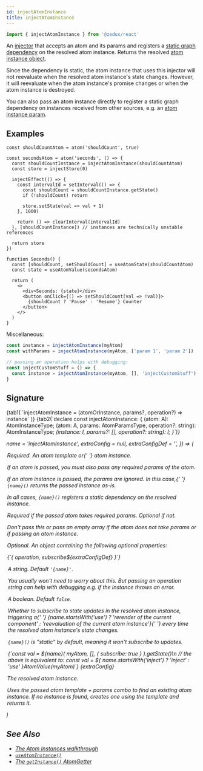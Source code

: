```yaml
---
id: injectAtomInstance
title: injectAtomInstance
---
```



```ts
import { injectAtomInstance } from '@zedux/react'
```

An [injector](../glossary#injector) that accepts an atom and its params and registers a [static graph dependency](../glossary#static-graph-dependency) on the resolved atom instance. Returns the resolved [atom instance object](../classes/AtomInstance).

Since the dependency is static, the atom instance that uses this injector will not reevaluate when the resolved atom instance's state changes. However, it will reevaluate when the atom instance's promise changes or when the atom instance is destroyed.

You can also pass an atom instance directly to register a static graph dependency on instances received from other sources, e.g. an [atom instance param](../classes/AtomInstance#params).

## Examples

```tsx live ecosystemId=injectAtomInstance/example resultVar=Seconds
const shouldCountAtom = atom('shouldCount', true)

const secondsAtom = atom('seconds', () => {
  const shouldCountInstance = injectAtomInstance(shouldCountAtom)
  const store = injectStore(0)

  injectEffect(() => {
    const intervalId = setInterval(() => {
      const shouldCount = shouldCountInstance.getState()
      if (!shouldCount) return

      store.setState(val => val + 1)
    }, 1000)

    return () => clearInterval(intervalId)
  }, [shouldCountInstance]) // instances are technically unstable references

  return store
})

function Seconds() {
  const [shouldCount, setShouldCount] = useAtomState(shouldCountAtom)
  const state = useAtomValue(secondsAtom)

  return (
    <>
      <div>Seconds: {state}</div>
      <button onClick={() => setShouldCount(val => !val)}>
        {shouldCount ? 'Pause' : 'Resume'} Counter
      </button>
    </>
  )
}
```

Miscellaneous:

```ts
const instance = injectAtomInstance(myAtom)
const withParams = injectAtomInstance(myAtom, ['param 1', 'param 2'])

// passing an operation helps with debugging:
const injectCustomStuff = () => {
  const instance = injectAtomInstance(myAtom, [], 'injectCustomStuff')
}
```

## Signature

<Tabs>
  {tab1(
    `injectAtomInstance = (atomOrInstance, params?, operation?) => instance`
  )}
  {tab2(`declare const injectAtomInstance: {
  <A extends ParamlessTemplate>(atom: A): AtomInstanceType<A>;
  <A extends AnyAtomTemplate>(atom: A, params: AtomParamsType<A>, operation?: string): AtomInstanceType<A>;
  <I extends AnyAtomInstance>(instance: I, params?: [], operation?: string): I;
}`)}
</Tabs>

  name = 'injectAtomInstance',
  extraConfig = null,
  extraConfigDef = '',
}) => (
  <Legend>
    <Item name="atomOrInstance">
      <p>
        Required. An <Link to="../classes/AtomTemplate">atom template</Link> or{' '}
        <Link to="../classes/AtomInstance">atom instance</Link>.
      </p>
      <p>
        If an atom is passed, you must also pass any required params of the
        atom.
      </p>
      <p>
        If an atom instance is passed, the params are ignored. In this case,{' '}
        <code>{name}()</code> returns the passed instance as-is.
      </p>
      <p>
        In all cases, <code>{name}()</code> registers a static dependency on the
        resolved instance.
      </p>
    </Item>
    <Item name="params">
      <p>Required if the passed atom takes required params. Optional if not.</p>
      <p>
        Don't pass this or pass an empty array if the atom does not take params
        or if passing an atom instance.
      </p>
    </Item>
    <Item name="config">
      <p>Optional. An object containing the following optional properties:</p>
      <Ts>{`{ operation, subscribe${extraConfigDef} }`}</Ts>
      <Legend>
        <Item name="operation">
          <p>
            A string. Default <code>'{name}'</code>.
          </p>
          <p>
            You usually won't need to worry about this. But passing an operation
            string can help with debugging e.g. if the instance throws an error.
          </p>
        </Item>
        <Item name="subscribe">
          <p>
            A boolean. Default <code>false</code>.
          </p>
          <p>
            Whether to subscribe to state updates in the resolved atom instance,
            triggering a{' '}
            {name.startsWith('use')
              ? 'rerender of the current component'
              : 'reevaluation of the current atom instance'}{' '}
            every time the resolved atom instance's state changes.
          </p>
          <p>
            <code>{name}()</code> is "static" by default, meaning it won't
            subscribe to updates.
          </p>
          <Ts>{`const val = ${name}(
  myAtom,
  [],
  { subscribe: true }
).getState()\n
// the above is equivalent to:
const val = ${
            name.startsWith('inject') ? 'inject' : 'use'
          }AtomValue(myAtom)`}</Ts>
        </Item>
        {extraConfig}
      </Legend>
    </Item>
    <Item name="Returns">
      <p>The resolved atom instance.</p>
      <p>
        Uses the passed atom template + params combo to find an existing atom
        instance. If no instance is found, creates one using the template and
        returns it.
      </p>
    </Item>
  </Legend>
)

<InjectAtomInstanceLegend />

## See Also

- [The Atom Instances walkthrough](../../walkthrough/atom-instances)
- [`useAtomInstance()`](../hooks/useAtomInstance)
- [The `getInstance()` AtomGetter](../types/AtomGetters#getinstance)
